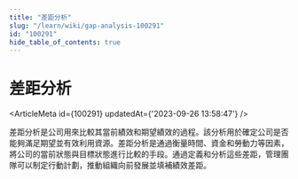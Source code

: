 ```yaml
---
title: "差距分析"
slug: "/learn/wiki/gap-analysis-100291"
id: "100291"
hide_table_of_contents: true
---
```



# 差距分析

<ArticleMeta id={100291} updatedAt={'2023-09-26 13:58:47'} />
<div className='border-solid border-b border-t-0 my-4 border-[var(--ifm-color-gray-300)]' />

差距分析是公司用來比較其當前績效和期望績效的過程。該分析用於確定公司是否能夠滿足期望並有效利用資源。差距分析是通過衡量時間、資金和勞動力等因素，將公司的當前狀態與目標狀態進行比較的手段。通過定義和分析這些差距，管理團隊可以制定行動計劃，推動組織向前發展並填補績效差距。
